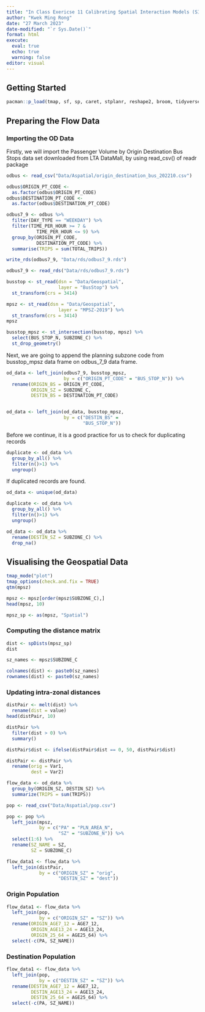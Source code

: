```yaml
---
title: "In Class Exericse 11 Calibrating Spatial Interaction Models (SIM) with R"
author: "Kwek Ming Rong"
date: "27 March 2023"
date-modified: "`r Sys.Date()`"
format: html
execute:
  eval: true
  echo: true
  warning: false
editor: visual
---
```


## Getting Started

```r
pacman::p_load(tmap, sf, sp, caret, stplanr, reshape2, broom, tidyverse, readr)
```

## Preparing the Flow Data

### Importing the OD Data

Firstly, we will import the Passenger Volume by Origin Destination Bus Stops data set downloaded from LTA DataMall, by using read_csv() of readr package

```r
odbus <- read_csv("Data/Aspatial/origin_destination_bus_202210.csv")
```

```r
odbus$ORIGIN_PT_CODE <-
  as.factor(odbus$ORIGIN_PT_CODE)
odbus$DESTINATION_PT_CODE <-
  as.factor(odbus$DESTINATION_PT_CODE)
```

```r
odbus7_9 <- odbus %>%
  filter(DAY_TYPE == "WEEKDAY") %>%
  filter(TIME_PER_HOUR >= 7 &
           TIME_PER_HOUR <= 9) %>%
  group_by(ORIGIN_PT_CODE,
           DESTINATION_PT_CODE) %>%
  summarise(TRIPS = sum(TOTAL_TRIPS))
```

```r
write_rds(odbus7_9, "Data/rds/odbus7_9.rds")
```

```r
odbus7_9 <- read_rds("Data/rds/odbus7_9.rds")
```

```r
busstop <- st_read(dsn = "Data/Geospatial",
                   layer = "BusStop") %>%
  st_transform(crs = 3414)
```

```r
mpsz <- st_read(dsn = "Data/Geospatial",
                   layer = "MPSZ-2019") %>%
  st_transform(crs = 3414)
mpsz
```

```r
busstop_mpsz <- st_intersection(busstop, mpsz) %>%
  select(BUS_STOP_N, SUBZONE_C) %>%
  st_drop_geometry()
```

Next, we are going to append the planning subzone code from busstop_mpsz data frame on odbus_7\_9 data frame.

```r
od_data <- left_join(odbus7_9, busstop_mpsz,
                     by = c("ORIGIN_PT_CODE" = "BUS_STOP_N")) %>%
  rename(ORIGIN_BS = ORIGIN_PT_CODE,
         ORIGIN_SZ = SUBZONE_C,
         DESTIN_BS = DESTINATION_PT_CODE)


od_data <- left_join(od_data, busstop_mpsz,
                     by = c("DESTIN_BS" = 
                            "BUS_STOP_N"))
```

Before we continue, it is a good practice for us to check for duplicating records

```r
duplicate <- od_data %>%
  group_by_all() %>%
  filter(n()>1) %>%
  ungroup()
```

If duplicated records are found.

```r
od_data <- unique(od_data)
```

```r
duplicate <- od_data %>%
  group_by_all() %>%
  filter(n()>1) %>%
  ungroup()
```

```r
od_data <- od_data %>%
  rename(DESTIN_SZ = SUBZONE_C) %>%
  drop_na()
```

## Visualising the Geospatial Data

```r
tmap_mode("plot")
tmap_options(check.and.fix = TRUE)
qtm(mpsz)
```

```r
mpsz <- mpsz[order(mpsz$SUBZONE_C),]
head(mpsz, 10)
```

```r
mpsz_sp <- as(mpsz, "Spatial")
```

### Computing the distance matrix

```r
dist <- spDists(mpsz_sp)
dist
```

```r
sz_names <- mpsz$SUBZONE_C
```

```r
colnames(dist) <- paste0(sz_names)
rownames(dist) <- paste0(sz_names)
```

### Updating intra-zonal distances

```r
distPair <- melt(dist) %>%
  rename(dist = value)
head(distPair, 10)
```

```r
distPair %>%
  filter(dist > 0) %>%
  summary()
```

```r
distPair$dist <- ifelse(distPair$dist == 0, 50, distPair$dist)
```

```r
distPair <- distPair %>%
  rename(orig = Var1,
         dest = Var2)
```

```r
flow_data <- od_data %>%
  group_by(ORIGIN_SZ, DESTIN_SZ) %>%
  summarize(TRIPS = sum(TRIPS))
```

```r
pop <- read_csv("Data/Aspatial/pop.csv")
```

```r
pop <- pop %>%
  left_join(mpsz, 
            by = c("PA" = "PLN_AREA_N",
                   "SZ" = "SUBZONE_N")) %>%
  select(1:6) %>%
  rename(SZ_NAME = SZ,
         SZ = SUBZONE_C)
```

```r
flow_data1 <- flow_data %>%
  left_join(distPair,
            by = c("ORIGIN_SZ" = "orig",
                   "DESTIN_SZ" = "dest"))
```

### Origin Population

```r
flow_data1 <- flow_data %>%
  left_join(pop,
            by = c("ORIGIN_SZ" = "SZ")) %>%
  rename(ORIGIN_AGE7_12 = AGE7_12,
         ORIGIN_AGE13_24 = AGE13_24,
         ORIGIN_25_64 = AGE25_64) %>%
  select(-c(PA, SZ_NAME))
```

### Destination Population

```r
flow_data1 <- flow_data %>%
  left_join(pop,
            by = c("DESTIN_SZ" = "SZ")) %>%
  rename(DESTIN_AGE7_12 = AGE7_12,
         DESTIN_AGE13_24 = AGE13_24,
         DESTIN_25_64 = AGE25_64) %>%
  select(-c(PA, SZ_NAME))
```
